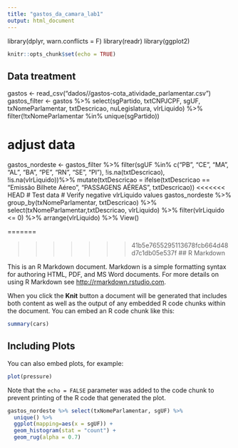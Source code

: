 ```yaml
---
title: "gastos_da_camara_lab1"
output: html_document
---
```

library(dplyr, warn.conflicts = F)
library(readr)
library(ggplot2)

```r
knitr::opts_chunk$set(echo = TRUE)
```

## Data treatment
gastos <- read_csv("dados//gastos-cota_atividade_parlamentar.csv")
gastos_filter <- gastos %>% select(sgPartido, 
                                  txtCNPJCPF,
                                  sgUF,
                                  txNomeParlamentar,
                                  txtDescricao,
                                  nuLegislatura,
                                  vlrLiquido) %>% 
  filter(!txNomeParlamentar %in% unique(sgPartido))

# adjust data
gastos_nordeste <- gastos_filter %>% 
  filter(sgUF %in% c("PB", "CE", "MA", "AL", "BA", "PE", "RN", "SE", "PI"),
  !is.na(txtDescricao),
  !is.na(vlrLiquido))%>%
  mutate(txtDescricao = ifelse(txtDescricao == "Emissão Bilhete Aéreo",
                  "PASSAGENS AÉREAS", 
                  txtDescricao)) 
<<<<<<< HEAD
# Test data
# Verify negative vlrLiquido values
gastos_nordeste %>% 
  group_by(txNomeParlamentar, txtDescricao) %>%
  select(txNomeParlamentar,txtDescricao, vlrLiquido) %>%
  filter(vlrLiquido <= 0) %>%
  arrange(vlrLiquido) %>% View()
  
=======

>>>>>>> 41b5e7655295113678fcb664d48d7c1db05e537f
## R Markdown

This is an R Markdown document. Markdown is a simple formatting syntax for authoring HTML, PDF, and MS Word documents. For more details on using R Markdown see <http://rmarkdown.rstudio.com>.

When you click the **Knit** button a document will be generated that includes both content as well as the output of any embedded R code chunks within the document. You can embed an R code chunk like this:

```r
summary(cars)
```

## Including Plots

You can also embed plots, for example:

```r
plot(pressure)
```

Note that the `echo = FALSE` parameter was added to the code chunk to prevent printing of the R code that generated the plot.

```r
gastos_nordeste %>% select(txNomeParlamentar, sgUF) %>% 
  unique() %>%
  ggplot(mapping=aes(x = sgUF)) + 
  geom_histogram(stat = "count") +
  geom_rug(alpha = 0.7)
```

